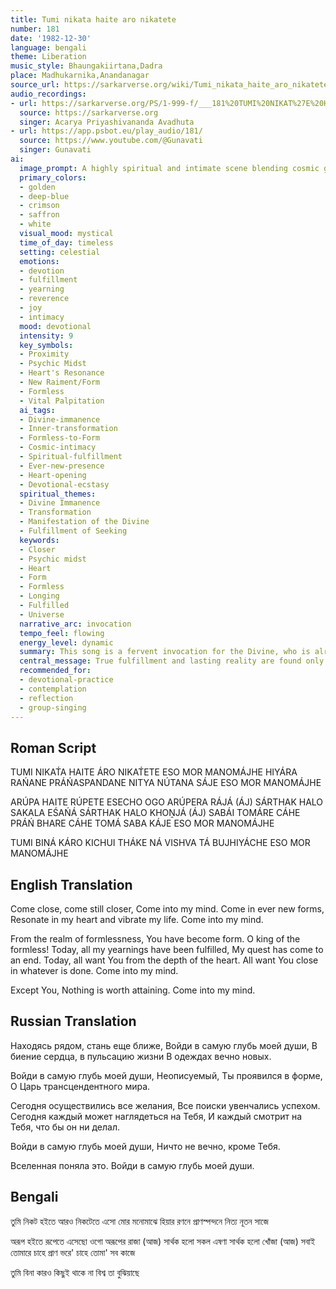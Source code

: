 ```yaml
---
title: Tumi nikata haite aro nikatete
number: 181
date: '1982-12-30'
language: bengali
theme: Liberation
music_style: Bhaungakiirtana,Dadra
place: Madhukarnika,Anandanagar
source_url: https://sarkarverse.org/wiki/Tumi_nikata_haite_aro_nikatete
audio_recordings:
- url: https://sarkarverse.org/PS/1-999-f/___181%20TUMI%20NIKAT%27E%20HOITE%20A%27RO%20NIKAT%27ETE.mp3
  source: https://sarkarverse.org
  singer: Acarya Priyashivananda Avadhuta
- url: https://app.psbot.eu/play_audio/181/
  source: https://www.youtube.com/@Gunavati
  singer: Gunavati
ai:
  image_prompt: A highly spiritual and intimate scene blending cosmic grandeur with personal devotion. A central figure, representing the devotee's heart/mind, is gently merging with a brilliant, golden light (Rúpa) emanating from a deep, velvety blue celestial void (Arúpa). The figure's chest pulses with waves of vibrant crimson and saffron light, symbolizing the 'vital palpitation' and 'new raiment.' The composition should evoke successful spiritual seeking and the eternal presence of the Divine manifesting closely within.
  primary_colors:
  - golden
  - deep-blue
  - crimson
  - saffron
  - white
  visual_mood: mystical
  time_of_day: timeless
  setting: celestial
  emotions:
  - devotion
  - fulfillment
  - yearning
  - reverence
  - joy
  - intimacy
  mood: devotional
  intensity: 9
  key_symbols:
  - Proximity
  - Psychic Midst
  - Heart's Resonance
  - New Raiment/Form
  - Formless
  - Vital Palpitation
  ai_tags:
  - Divine-immanence
  - Inner-transformation
  - Formless-to-Form
  - Cosmic-intimacy
  - Spiritual-fulfillment
  - Ever-new-presence
  - Heart-opening
  - Devotional-ecstasy
  spiritual_themes:
  - Divine Immanence
  - Transformation
  - Manifestation of the Divine
  - Fulfillment of Seeking
  keywords:
  - Closer
  - Psychic midst
  - Heart
  - Form
  - Formless
  - Longing
  - Fulfilled
  - Universe
  narrative_arc: invocation
  tempo_feel: flowing
  energy_level: dynamic
  summary: This song is a fervent invocation for the Divine, who is already close, to draw closer still and enter the core of the seeker's consciousness, heart, and life pulse in an ever-fresh, manifested form. This entry fulfills all spiritual longing and searching, confirming that the Formless Reality has taken form, and highlighting that the Divine is the only permanent entity in the ephemeral universe.
  central_message: True fulfillment and lasting reality are found only when the Formless Divine manifests intimately within the heart and consciousness of the devotee.
  recommended_for:
  - devotional-practice
  - contemplation
  - reflection
  - group-singing
---
```


## Roman Script

TUMI NIKAT́A HAITE ÁRO NIKAT́ETE
ESO MOR MANOMÁJHE
HIYÁRA RAŃANE PRÁŃASPANDANE
NITYA NÚTANA SÁJE
ESO MOR MANOMÁJHE

ARÚPA HAITE RÚPETE ESECHO
OGO ARÚPERA RÁJÁ
(ÁJ) SÁRTHAK HALO SAKALA EŚAŃÁ
SÁRTHAK HALO KHOṊJÁ
(ÁJ) SABÁI TOMÁRE CÁHE PRÁŃ BHARE
CÁHE TOMÁ SABA KÁJE
ESO MOR MANOMÁJHE

TUMI BINÁ KÁRO KICHUI THÁKE NÁ
VISHVA TÁ BUJHIYÁCHE
ESO MOR MANOMÁJHE

## English Translation

Come close, come still closer,
Come into my mind.
Come in ever new forms,
Resonate in my heart and vibrate my life.
Come into my mind.

From the realm of formlessness, You have become form.
O king of the formless!
Today, all my yearnings have been fulfilled,
My quest has come to an end.
Today, all want You from the depth of the heart.
All want You close in whatever is done.
Come into my mind.

Except You,
Nothing is worth attaining.
Come into my mind.

## Russian Translation

Находясь рядом, стань еще ближе,
Войди в самую глубь моей души,
В биение сердца, в пульсацию жизни
В одеждах вечно новых.

Войди в самую глубь моей души,
Неописуемый, Ты проявился в форме,
О Царь трансцендентного мира.

Сегодня осуществились все желания,
Все поиски увенчались успехом.
Сегодня каждый может наглядеться на Тебя,
И каждый смотрит на Тебя, что бы он ни делал.

Войди в самую глубь моей души,
Ничто не вечно, кроме Тебя.

Вселенная поняла это.
Войди в самую глубь моей души.

## Bengali

তুমি নিকট হইতে আরও নিকটেতে 
এসো মোর মনোমাঝে
হিয়ার রণনে
প্রাণস্পন্দনে 
নিত্য নূতন সাজে

অরূপ হইতে রূপেতে এসেছো 
ওগো অরূপের রাজা
(আজ) সার্থক হলো সকল এষণা 
সার্থক হলো খোঁজা
(আজ) সবাই তোমারে চাহে প্রাণ ভরে'
চাহে তোমা' সব কাজে

তুমি বিনা কারও কিছুই থাকে না 
বিশ্ব তা বুঝিয়াছে

